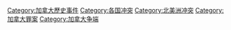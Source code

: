 [[Category:加拿大歷史事件|Category:加拿大歷史事件]]
[[Category:各国冲突|Category:各国冲突]]
[[Category:北美洲冲突|Category:北美洲冲突]]
[[Category:加拿大罪案|Category:加拿大罪案]]
[[Category:加拿大争端|Category:加拿大争端]]